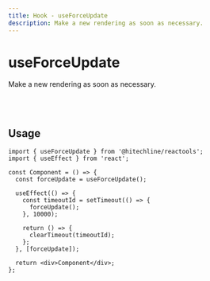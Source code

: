 ```yaml
---
title: Hook - useForceUpdate
description: Make a new rendering as soon as necessary.
---
```


# useForceUpdate

Make a new rendering as soon as necessary.

<br />
<br />

## Usage

```tsx
import { useForceUpdate } from '@hitechline/reactools';
import { useEffect } from 'react';

const Component = () => {
  const forceUpdate = useForceUpdate();

  useEffect(() => {
    const timeoutId = setTimeout(() => {
      forceUpdate();
    }, 10000);

    return () => {
      clearTimeout(timeoutId);
    };
  }, [forceUpdate]);

  return <div>Component</div>;
};
```
